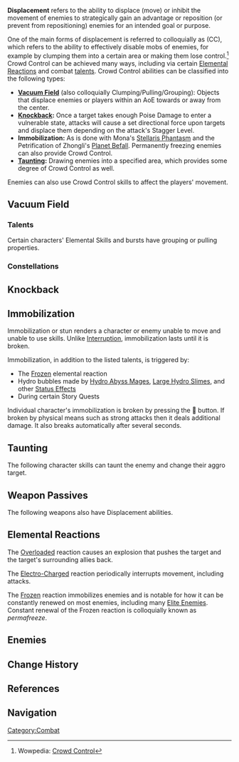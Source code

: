 {{Community}}
'''Displacement''' refers to the ability to displace (move) or inhibit the movement of enemies to strategically gain an advantage or reposition (or prevent from repositioning) enemies for an intended goal or purpose.

One of the main forms of displacement is referred to colloquially as {{w|Crowd control (video games)|'''Crowd Control'''}} (CC), which refers to the ability to effectively disable mobs of enemies, for example by clumping them into a certain area or making them lose control.<ref>Wowpedia: [https://wowpedia.fandom.com/wiki/Crowd_control Crowd Control]</ref> Crowd Control can be achieved many ways, including via certain [[Elemental Reaction]]s and combat [[talent]]s. Crowd Control abilities can be classified into the following types:
* '''[[Vacuum Field]]''' (also colloquially Clumping/Pulling/Grouping): Objects that displace enemies or players within an AoE towards or away from the center.
* '''[[Interruption Resistance|Knockback]]:''' Once a target takes enough Poise Damage to enter a vulnerable state, attacks will cause a set directional force upon targets and displace them depending on the attack's Stagger Level.
* '''Immobilization:''' As is done with Mona's [[Stellaris Phantasm]] and the Petrification of Zhongli's [[Planet Befall]]. Permanently freezing enemies can also provide Crowd Control.
* '''[[Taunt]]ing:''' Drawing enemies into a specified area, which provides some degree of Crowd Control as well.

Enemies can also use Crowd Control skills to affect the players' movement.

==Vacuum Field==
{{Main|Vacuum Field}}

===Talents===
Certain characters' Elemental Skills and bursts have grouping or pulling properties.
{{Talents by Category Table|Vacuum Field Talents}}

===Constellations===
{{Constellations by Category Table|Vacuum Field Constellations}}

==Knockback==
{{Main|Interruption Resistance}}

==Immobilization==
Immobilization or stun renders a character or enemy unable to move and unable to use skills. Unlike [[Interruption Resistance|Interruption]], immobilization lasts until it is broken.

Immobilization, in addition to the listed talents, is triggered by:
* The [[Frozen]] elemental reaction
* Hydro bubbles made by [[Hydro Abyss Mage]]s, [[Large Hydro Slime]]s, and other [[Status Effects]]
* During certain Story Quests

Individual character's immobilization is broken by pressing the 🔗 button. If broken by physical means such as strong attacks then it deals additional damage. It also breaks automatically after several seconds.

{{Talents by Category Table|Immobilization Talents}}

==Taunting==
{{Main|Aggravation}}
The following character skills can taunt the enemy and change their aggro target.
{{Talents by Category Table|Taunting Talents}}

==Weapon Passives==
The following weapons also have Displacement abilities.
{{Weapons by Category Table|type=Displacement Passive Weapons}}

==Elemental Reactions==
{{Stub|More testing is needed to understand when Overloaded on a player causes an explosion and when Overloaded due to the environment causes an explosion (e.g. puddle of Electro on the ground combined with burning grass)}}
The [[Overloaded]] reaction causes an explosion that pushes the target and the target's surrounding allies back.

The [[Electro-Charged]] reaction periodically interrupts movement, including attacks.

The [[Frozen]] reaction immobilizes enemies and is notable for how it can be constantly renewed on most enemies, including many [[Elite Enemies]]. Constant renewal of the Frozen reaction is colloquially known as ''permafreeze''.

==Enemies==
{{Transclude|Vacuum Field|Enemies}}

==Change History==
{{Change History|1.0}}

==References==
{{Reflist}}

==Navigation==
{{Combat Navbox}}

[[Category:Combat]]